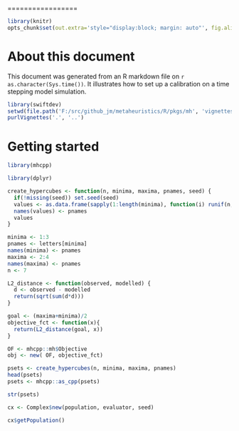 <!--
%\VignetteEngine{knitr}
%\VignetteIndexEntry{Getting started with the 'mhpp' package}
-->

=================

```r
library(knitr)
opts_chunk$set(out.extra='style="display:block; margin: auto"', fig.align="center", fig.width=10, fig.height=8, dev='png')
```

# About this document

This document was generated from an R markdown file on `r as.character(Sys.time())`. It illustrates how to set up a calibration on a time stepping model simulation.

```r
library(swiftdev)
setwd(file.path('F:/src/github_jm/metaheuristics/R/pkgs/mh', 'vignettes'))
purlVignettes('.', '..')
```

# Getting started

```r
library(mhcpp)
```

```r

library(dplyr)

create_hypercubes <- function(n, minima, maxima, pnames, seed) {
  if(!missing(seed)) set.seed(seed)
  values <- as.data.frame(sapply(1:length(minima), function(i) runif(n, minima[i], maxima[i])))
  names(values) <- pnames
  values
}

minima <- 1:3
pnames <- letters[minima]
names(minima) <- pnames
maxima <- 2:4
names(maxima) <- pnames
n <- 7

L2_distance <- function(observed, modelled) {
  d <- observed - modelled
  return(sqrt(sum(d*d)))
}

goal <- (maxima+minima)/2
objective_fct <- function(x){
  return(L2_distance(goal, x))
}

OF <- mhcpp::mh$Objective
obj <- new( OF, objective_fct)

psets <- create_hypercubes(n, minima, maxima, pnames)
head(psets)
psets <- mhcpp::as_cpp(psets)

str(psets)

cx <- Complex$new(population, evaluator, seed)

cx$getPopulation()

```

